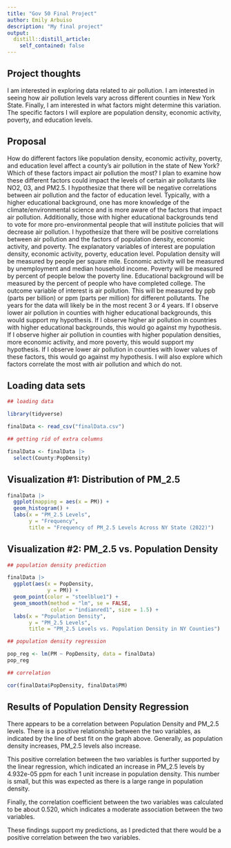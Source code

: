 ```yaml
---
title: "Gov 50 Final Project"
author: Emily Arbuiso
description: "My final project"
output:
  distill::distill_article:
    self_contained: false
---
```




## Project thoughts

I am interested in exploring data related to air pollution. I am interested in seeing how air pollution levels vary across different counties in New York State. Finally, I am interested in what factors might determine this variation. The specific factors I will explore are population density, economic activity, poverty, and education levels.

## Proposal

How do different factors like population density, economic activity, poverty, and education level affect a county's air pollution in the state of New York? Which of these factors impact air pollution the most? I plan to examine how these different factors could impact the levels of certain air pollutants like NO2, 03, and PM2.5. I hypothesize that there will be negative correlations between air pollution and the factor of education level. Typically, with a higher educational background, one has more knowledge of the climate/environmental science and is more aware of the factors that impact air pollution. Additionally, those with higher educational backgrounds tend to vote for more pro-environmental people that will institute policies that will decrease air pollution. I hypothesize that there will be positive correlations between air pollution and the factors of population density, economic activity, and poverty. The explanatory variables of interest are population density, economic activity, poverty, education level. Population density will be measured by people per square mile. Economic activity will be measured by unemployment and median household income. Poverty will be measured by percent of people below the poverty line. Educational background will be measured by the percent of people who have completed college. The outcome variable of interest is air pollution. This will be measured by ppb (parts per billion) or ppm (parts per million) for different pollutants. The years for the data will likely be in the most recent 3 or 4 years. If I observe lower air pollution in counties with higher educational backgrounds, this would support my hypothesis. If I observe higher air pollution in countries with higher educational backgrounds, this would go against my hypothesis. If I observe higher air pollution in counties with higher population densities, more economic activity, and more poverty, this would support my hypothesis. If I observe lower air pollution in counties with lower values of these factors, this would go against my hypothesis. I will also explore which factors correlate the most with air pollution and which do not. 

## Loading data sets 

```r

## loading data 

library(tidyverse)

finalData <- read_csv("finalData.csv")

## getting rid of extra columns 

finalData <- finalData |>
  select(County:PopDensity)

```
## Visualization #1: Distribution of PM_2.5

```r

finalData |>
  ggplot(mapping = aes(x = PM)) +
  geom_histogram() +
  labs(x = "PM_2.5 Levels",
       y = "Frequency",
       title = "Frequency of PM_2.5 Levels Across NY State (2022)")

```

## Visualization #2: PM_2.5 vs. Population Density

```r

## population density prediction

finalData |>
  ggplot(aes(x = PopDensity,
             y = PM)) +
  geom_point(color = "steelblue1") +
  geom_smooth(method = "lm", se = FALSE, 
              color = "indianred1", size = 1.5) +
  labs(x = "Population Density",
       y = "PM_2.5 Levels",
       title = "PM_2.5 Levels vs. Population Density in NY Counties")

## population density regression

pop_reg <- lm(PM ~ PopDensity, data = finalData)
pop_reg

## correlation

cor(finalData$PopDensity, finalData$PM) 

```

## Results of Population Density Regression

There appears to be a correlation between Population Density and PM_2.5 levels. There is a positive relationship between the two variables, as indicated by the line of best fit on the graph above. Generally, as population density increases, PM_2.5 levels also increase. 

This positive correlation between the two variables is further supported by the linear regression, which indicated an increase in PM_2.5 levels by 4.932e-05 ppm for each 1 unit increase in population density. This number is small, but this was expected as there is a large range in population density. 

Finally, the correlation coefficient between the two variables was calculated to be about 0.520, which indicates a moderate association between the two variables. 

These findings support my predictions, as I predicted that there would be a positive correlation between the two variables. 

